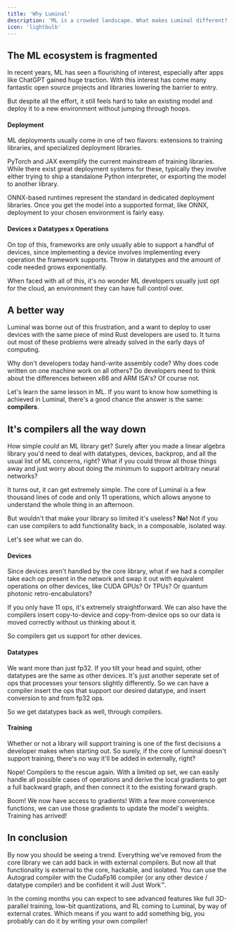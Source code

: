 ```yaml
---
title: 'Why Luminal'
description: 'ML is a crowded landscape. What makes Luminal different?'
icon: 'lightbulb'
---
```


## The ML ecosystem is fragmented

In recent years, ML has seen a flourishing of interest, especially after apps like ChatGPT gained huge traction. With this interest has come many fantastic open source projects and libraries lowering the barrier to entry.

But despite all the effort, it still feels hard to take an existing model and deploy it to a new environment without jumping through hoops.

#### Deployment
ML deployments usually come in one of two flavors: extensions to training libraries, and specialized deployment libraries.

PyTorch and JAX exemplify the current mainstream of training libraries. While there exist great deployment systems for these, typically they involve either trying to ship a standalone Python interpreter, or exporting the model to another library.

ONNX-based runtimes represent the standard in dedicated deployment libraries. Once you get the model into a supported format, like ONNX, deployment to your chosen environment is fairly easy.

#### Devices x Datatypes x Operations
On top of this, frameworks are only usually able to support a handful of devices, since implementing a device involves implementing every operation the framework supports. Throw in datatypes and the amount of code needed grows exponentially.

When faced with all of this, it's no wonder ML developers usually just opt for the cloud, an environment they can have full control over.

## A better way

Luminal was borne out of this frustration, and a want to deploy to user devices with the same piece of mind Rust developers are used to. It turns out most of these problems were already solved in the early days of computing.

Why don't developers today hand-write assembly code? Why does code written on one machine work on all others? Do developers need to think about the differences between x86 and ARM ISA's? Of course not.

Let's learn the same lesson in ML. If you want to know how something is achieved in Luminal, there's a good chance the answer is the same: **compilers**.

## It's compilers all the way down

How simple *could* an ML library get? Surely after you made a linear algebra library you'd need to deal with datatypes, devices, backprop, and all the usual list of ML concerns, right? What if you could throw all those things away and just worry about doing the minimum to support arbitrary neural networks?

It turns out, it can get extremely simple. The core of Luminal is a few thousand lines of code and only 11 operations, which allows anyone to understand the whole thing in an afternoon.

But wouldn't that make your library so limited it's useless? **No!** Not if you can use compilers to add functionality back, in a composable, isolated way.

Let's see what we can do.

#### Devices
Since devices aren't handled by the core library, what if we had a compiler take each op present in the network and swap it out with equivalent operations on other devices, like CUDA GPUs? Or TPUs? Or quantum photonic retro-encabulators?

If you only have 11 ops, it's extremely straightforward. We can also have the compilers insert copy-to-device and copy-from-device ops so our data is moved correctly without us thinking about it.

So compilers get us support for other devices.

#### Datatypes
We want more than just fp32. If you tilt your head and squint, other datatypes are the same as other devices. It's just another seperate set of ops that processes your tensors slightly differently. So we can have a compiler insert the ops that support our desired datatype, and insert conversion to and from fp32 ops.

So we get datatypes back as well, through compilers.

#### Training
Whether or not a library will support training is one of the first decisions a developer makes when starting out. So surely, if the core of luminal doesn't support training, there's no way it'll be added in externally, right?

Nope! Compilers to the rescue again. With a limited op set, we can easily handle all possible cases of operations and derive the local gradients to get a full backward graph, and then connect it to the existing forward graph.

Boom! We now have access to gradients! With a few more convenience functions, we can use those gradients to update the model's weights. Training has arrived!

## In conclusion

By now you should be seeing a trend. Everything we've removed from the core library we can add back in with external compilers. But now all that functionality is external to the core, hackable, and isolated. You can use the Autograd compiler with the CudaFp16 compiler (or any other device / datatype compiler) and be confident it will Just Work™.

In the coming months you can expect to see advanced features like full 3D-parallel training, low-bit quantizations, and RL coming to Luminal, by way of external crates. Which means if you want to add something big, you probably can do it by writing your own compiler!